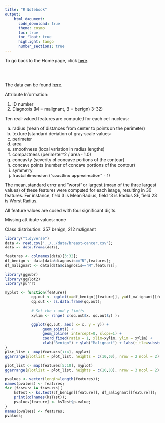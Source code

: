 ```yaml
---
title: "R Notebook"
output:
    html_document:
      code_download: true    
      theme: cosmo
      toc: true
      toc_float: true
      highlight: tango
      number_sections: true
---
```


To go back to the Home page, click [here](https://quentin-duchemin.github.io/ENPC-SDA/).

<br></br>

The data can be found [here](https://www.kaggle.com/uciml/breast-cancer-wisconsin-data/version/2).

Attribute Information:

1) ID number
2) Diagnosis (M = malignant, B = benign)
3-32)

Ten real-valued features are computed for each cell nucleus:

a) radius (mean of distances from center to points on the perimeter)
b) texture (standard deviation of gray-scale values)
c) perimeter
d) area
e) smoothness (local variation in radius lengths)
f) compactness (perimeter^2 / area - 1.0)
g) concavity (severity of concave portions of the contour)
h) concave points (number of concave portions of the contour)
i) symmetry
j) fractal dimension ("coastline approximation" - 1)

The mean, standard error and "worst" or largest (mean of the three
largest values) of these features were computed for each image,
resulting in 30 features. For instance, field 3 is Mean Radius, field
13 is Radius SE, field 23 is Worst Radius.

All feature values are coded with four significant digits.

Missing attribute values: none

Class distribution: 357 benign, 212 malignant




```r
library("tidyverse")
data <- read.csv('../../data/breast-cancer.csv');
data <- data.frame(data);
```

```r
features <- colnames(data)[3:32];
df_benign <- data[data$diagnosis=="B",features];
df_malignant <- data[data$diagnosis=="M",features];
```


```r
library(ggpubr)
library(ggplot2)
library(purrr)

myplot <- function(feature){
            qq.out <- qqplot(x=df_benign[[feature]], y=df_malignant[[feature]], plot.it=FALSE);
            qq.out <- as.data.frame(qq.out);
  
            # Set the x and y limits
            xylim <- range( c(qq.out$x, qq.out$y) );
            
            ggplot(qq.out, aes( x= x, y = y)) + 
                 geom_point() + 
                 geom_abline( intercept=0, slope=1) +
                 coord_fixed(ratio = 1, xlim=xylim, ylim = xylim) +
                 xlab("Benign") + ylab("Malignant") + labs(title=substr(feature,1,nchar(feature)-5))
}
plot_list <- map(features[1:4], myplot)
ggarrange(plotlist = plot_list, heights = c(10,10), nrow = 2,ncol = 2)

plot_list <- map(features[5:10], myplot)
ggarrange(plotlist = plot_list, heights = c(10,10), nrow = 3,ncol = 2)
```


```r
pvalues <- vector(length=length(features));
names(pvalues) <- features;
for (feature in features){
    ksTest <- ks.test(df_benign[[feature]], df_malignant[[feature]]);
    print(colnames(ksTest));
    pvalues[feature] <- ksTest$p.value;
}
names(pvalues) <- features;
pvalues;
```


